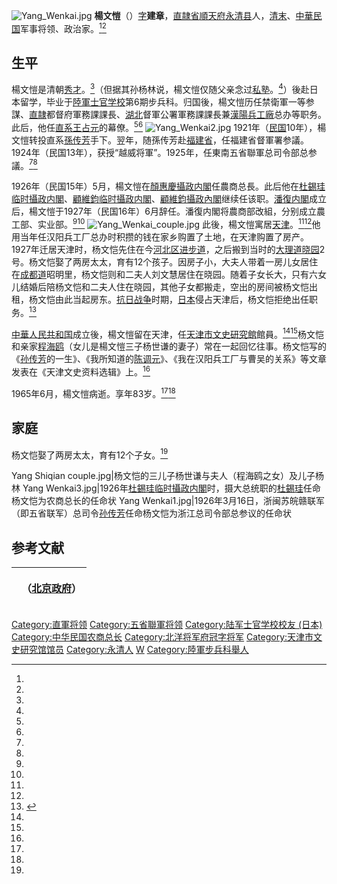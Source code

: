 [[File:Yang_Wenkai.jpg|thumb]]
'''楊文愷'''（{{bd|1883年||1965年|6月}}）[[表字|字]]'''建章'''，[[直隷省|直隷省]][[順天府|順天府]][[永清县|永清县]]人，[[清|清末]]、[[中華民国|中華民国]]军事将领、政治家。<ref name="one"/><ref name="two"/>

==生平==
楊文愷是清朝[[秀才|秀才]]。<ref name="one"/>（但据其孙杨林说，楊文愷仅随父亲念过[[私塾|私塾]]。<ref name=bfw/>）後赴日本留学，毕业于[[陸軍士官学校_(日本)|陸軍士官学校]]第6期步兵科。归国後，楊文愷历任禁衛軍一等参謀、[[直隷省|直隷]]都督府軍務課課長、[[湖北省_(中華民国)|湖北]]督軍公署軍務課課長兼[[漢陽兵工廠|漢陽兵工廠]]总办等职务。此后，他任[[直系|直系]][[王占元|王占元]]的幕僚。<ref name="one"/><ref name="two"/>
[[File:Yang_Wenkai2.jpg|thumb]]
1921年（[[民国紀元|民国]]10年），楊文愷转投直系[[孫传芳|孫传芳]]手下。翌年，随孫传芳赴[[福建省_(中華民国)|福建省]]，任福建省督軍署参議。1924年（民国13年），获授“越威将軍”。1925年，任東南五省聯軍总司令部总参議。<ref name="one"/><ref name="two"/>

1926年（民国15年）5月，楊文愷在[[顏惠慶攝政内閣|顏惠慶攝政内閣]]任農商总長。此后他在[[杜錫珪临时攝政内閣|杜錫珪临时攝政内閣]]、[[顧維鈞临时攝政内閣|顧維鈞临时攝政内閣]]、[[顧維鈞攝政內閣|顧維鈞攝政內閣]]继续任该职。[[潘復内閣|潘復内閣]]成立后，楊文愷于1927年（民国16年）6月辞任。潘復内閣将農商部改組，分别成立農工部、实业部。<ref name="one"/><ref name="two"/>
[[File:Yang_Wenkai_couple.jpg|thumb]]
此後，楊文愷寓居[[天津市|天津]]。<ref name="one"/><ref name="two"/>他用当年任汉阳兵工厂总办时积攒的钱在家乡购置了土地，在天津购置了房产。1927年迁居天津时，杨文恺先住在今[[河北区|河北区]][[进步道|进步道]]，之后搬到当时的[[大理道|大理道]][[晓园|晓园]]2号。杨文恺娶了两房太太，育有12个孩子。因房子小，大夫人带着一房儿女居住在[[成都道|成都道]]昭明里，杨文恺则和二夫人刘文慧居住在晓园。随着子女长大，只有六女儿结婚后陪杨文恺和二夫人住在晓园，其他子女都搬走，空出的房间被杨文恺出租，杨文恺由此当起房东。[[抗日战争|抗日战争]]时期，[[日本|日本]]侵占天津后，杨文恺拒绝出任职务。<ref name=bfw>{{Cite web |url=http://news.enorth.com.cn/system/2010/04/07/004582107.shtml?from=singlemessage&isappinstalled=1 |title=北洋政府农商总长杨文恺在天津租房养家，北方网，2010-04-07 |access-date=2016-10-05 |archive-date=2020-08-01 |archive-url=https://web.archive.org/web/20200801140739/http://news.enorth.com.cn/system/2010/04/07/004582107.shtml?from=singlemessage&isappinstalled=1 |dead-url=no }}</ref>

[[中華人民共和国|中華人民共和国]]成立後，楊文愷留在天津，任[[天津市文史研究館|天津市文史研究館]]館員。<ref name="one"/><ref name="two"/>杨文恺和亲家[[程海鸥|程海鸥]]（女儿是楊文愷三子杨世谦的妻子）常在一起回忆往事。杨文恺写的《[[孙传芳|孙传芳]]的一生》、《我所知道的[[陈调元|陈调元]]》、《我在汉阳兵工厂与曹吴的关系》等文章发表在《天津文史资料选辑》上。<ref name=bfw/>

1965年6月，楊文愷病逝。享年83岁。<ref name="one"/><ref name="two"/>

==家庭==
杨文恺娶了两房太太，育有12个子女。<ref name=bfw/>

<gallery>
Yang Shiqian couple.jpg|杨文恺的三儿子杨世谦与夫人（程海鸥之女）及儿子杨林
Yang Wenkai3.jpg|1926年[[杜錫珪临时攝政内閣|杜錫珪临时攝政内閣]]时，摄大总统职的[[杜錫珪|杜錫珪]]任命杨文恺为农商总长的任命状
Yang Wenkai1.jpg|1926年3月16日，浙闽苏皖赣联军（即五省联军）总司令[[孙传芳|孙传芳]]任命杨文恺为浙江总司令部总参议的任命状
</gallery>

== 参考文献 ==
{{commonscat|Yang Wenkai}}
{{reflist|refs=
<ref name="one">{{Cite book|author = 徐友春主編|title = 民国人物大辞典 増訂版|year = 2007|publisher = 河北人民出版社|isbn = 978-7-202-03014-1}}</ref>
<ref name="two">{{Cite book|author = 劉寿林等編|title = 民国職官年表|year = 1995|publisher = [[中華書局|中華書局]]|isbn = 7-101-01320-1}}</ref>
}}

{| class="wikitable" style="margin:0 auto"
|- 
!　{{CHN1912}}（[[北京政府|北京政府]]）
{{先代次代|農商总長（否認）|<small>1926年3月 - 1926年5月</small>|[[寇遐|寇遐]]|[[高凌霨|高凌霨]]}}
{{先代次代|農商总長|<small>1926年5月 - 1927年6月</small>|[[高凌霨|高凌霨]]|[[劉尚清|劉尚清]]（農工总長）<br>[[張景惠|張景惠]]（实业总長）}}
|}

{{DEFAULTSORT:Yang杨}}
[[Category:直軍将领|Category:直軍将领]]
[[Category:五省聯軍将领|Category:五省聯軍将领]]
[[Category:陆军士官学校校友_(日本)|Category:陆军士官学校校友 (日本)]]
[[Category:中华民国农商总长|Category:中华民国农商总长]]
[[Category:北洋将军府冠字将军|Category:北洋将军府冠字将军]]
[[Category:天津市文史研究馆馆员|Category:天津市文史研究馆馆员]]
[[Category:永清人|Category:永清人]]
[[Category:楊姓|W]]
[[Category:陸軍步兵科舉人|Category:陸軍步兵科舉人]]